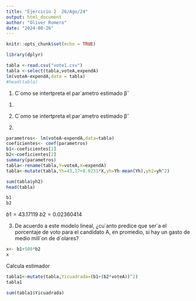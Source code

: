 ```yaml
---
title: "Ejercicio 2  26/Ago/24"
output: html_document
author: "Oliver Romero"
date: "2024-08-26"
---
```


```r
knitr::opts_chunk$set(echo = TRUE)
```

```r
library(dplyr)
```



```r
tabla <-read.csv("vote1.csv")
tabla <-select(tabla,voteA,expendA)
lm(voteA~expendA,data = tabla)
#head(tabla)
```
(1) C´omo se intertpreta el par´ametro estimado βˆ
1.
(2) C´omo se intertpreta el par´ametro estimado βˆ
2.


```r
parametros<- lm(voteA~expendA,data=tabla)
coeficientes<- coef(parametros)
b1<-coeficientes[1]
b2<-coeficientes[2]
summary(parametros)
tabla<-rename(tabla,Y=voteA,X=expendA)
tabla<-mutate(tabla,Yh=43,17+0.0231*X,yh=Yh-mean(Yh),yh2=yh^2)

sum(tabla$yh2)
head(tabla)

b1
b2
```
$b1=43.17119$
$b2=0.02360414$


(3) De acuerdo a este modelo lineal, ¿cu´anto predice que ser´a el porcentaje de
voto para el candidato A, en promedio, si hay un gasto de medio mill´on de
d´olares?
```r
x<- b1+500*b2
x
```
 
Calcula estimador 

```r
tabla1<-mutate(tabla,Yicuadrada=(b1+(b2*voteA))^2)
tabla1
```

```r
sum(tabla1$Yicuadrada)
```




